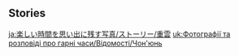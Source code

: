 {{EventTabs}}
==Stories==
{{TPRGT Story
|character          = Chongyun
|time               = 2022-09-07
|zh                 = 
;今天是重云的生日哦，我们快去为他庆祝吧！
:'''重云：'''此行路途遥远，需做好万全准备…
:'''派蒙：'''重云，我们来啦！
:'''派蒙：'''天气这么热，我们特地为你准备了这个——
:'''派蒙：'''锵锵~
:'''旅行者：'''锵锵~
:'''派蒙：'''旅行者派蒙特制冰棍超级版！
:'''派蒙：'''配方采纳了香菱的建议，口感肯定一级棒！
:'''重云：'''香菱？怪不得冰棍中会有那个…
:'''派蒙：'''嗯？
:'''重云：'''没什么！多谢二位。
:'''重云：'''事不宜迟，我们快出发吧。
|dialogue_review_zh = 此行路途遥远，需做好万全准备…
|en                 =
;Today is [[Chongyun]]'s birthday, let's go and celebrate with him!
:'''Chongyun:''' This is going to be a long journey. I need to get ready...
:'''Paimon:''' Chongyun, we're here!
:'''Paimon:''' Since the weather's so hot, we prepared this specially for you&mdash;
:'''Paimon:''' Ta-da~
:'''Traveler:''' Ta-da~
:'''Paimon:''' A Special Traveler and Paimon Super-Edition Ice Popsicle!
:'''Paimon:''' We got Xiangling to help with the recipe too. It's definitely gonna taste great!
:'''Chongyun:''' Xiangling? No wonder the popsicle has ''that''...
:'''Paimon:''' Hmm?
:'''Chongyun:''' It's nothing! Thank you both.
:'''Chongyun:''' Well, there's no time to lose. Let's set out.
|dialogue_review_en = This is going to be a long journey. I need to get ready...
}}
<noinclude>
[[ja:楽しい時間を思い出に残す写真/ストーリー/重雲]]
[[uk:Фотографії та розповіді про гарні часи/Відомості/Чон'юнь]]
</noinclude>